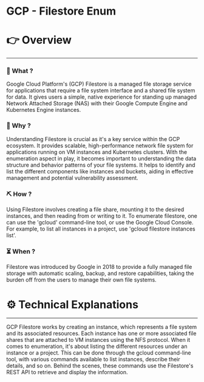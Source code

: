 # GCP - Filestore Enum


# 👉 Overview

---

### 👀 What ?

Google Cloud Platform's (GCP) Filestore is a managed file storage service for applications that require a file system interface and a shared file system for data. It gives users a simple, native experience for standing up managed Network Attached Storage (NAS) with their Google Compute Engine and Kubernetes Engine instances.


### 🧐 Why ?

Understanding Filestore is crucial as it's a key service within the GCP ecosystem. It provides scalable, high-performance network file system for applications running on VM instances and Kubernetes clusters. With the enumeration aspect in play, it becomes important to understanding the data structure and behavior patterns of your file systems. It helps to identify and list the different components like instances and buckets, aiding in effective management and potential vulnerability assessment.


### ⛏️ How ?

Using Filestore involves creating a file share, mounting it to the desired instances, and then reading from or writing to it. To enumerate filestore, one can use the 'gcloud' command-line tool, or use the Google Cloud Console. For example, to list all instances in a project, use 'gcloud filestore instances list'.


### ⏳ When ?

Filestore was introduced by Google in 2018 to provide a fully managed file storage with automatic scaling, backup, and restore capabilities, taking the burden off from the users to manage their own file systems.


# ⚙️ Technical Explanations

---

GCP Filestore works by creating an instance, which represents a file system and its associated resources. Each instance has one or more associated file shares that are attached to VM instances using the NFS protocol. When it comes to enumeration, it's about listing the different resources under an instance or a project. This can be done through the gcloud command-line tool, with various commands available to list instances, describe their details, and so on. Behind the scenes, these commands use the Filestore's REST API to retrieve and display the information.
